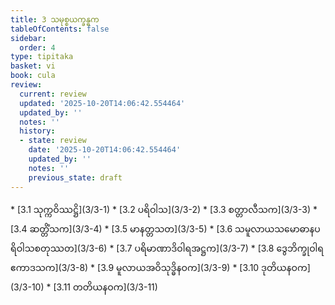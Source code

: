 ```yaml
---
title: 3 သမုစ္စယက္ခန္ဓက
tableOfContents: false
sidebar:
  order: 4
type: tipitaka
basket: vi
book: cula
review:
  current: review
  updated: '2025-10-20T14:06:42.554464'
  updated_by: ''
  notes: ''
  history:
  - state: review
    date: '2025-10-20T14:06:42.554464'
    updated_by: ''
    notes: ''
    previous_state: draft
---
```



<DynamicBreadcrumb />


<ReviewStatus review={frontmatter.review} showDetails={true} />

<HypothesisAnnotation frontmatter={frontmatter} />



<TableOfContents book="cula" section="3">
* [3.1 သုက္ကဝိဿဋ္ဌိ](3/3-1)
* [3.2 ပရိဝါသ](3/3-2)
* [3.3 စတ္တာလီသက](3/3-3)
* [3.4 ဆတ္တိံသက](3/3-4)
* [3.5 မာနတ္တသတ](3/3-5)
* [3.6 သမူလာယသမောဓာနပရိဝါသစတုဿတ](3/3-6)
* [3.7 ပရိမာဏာဒိဝါရအဋ္ဌက](3/3-7)
* [3.8 ဒွေဘိက္ခုဝါရဧကာဒသက](3/3-8)
* [3.9 မူလာယအဝိသုဒ္ဓိနဝက](3/3-9)
* [3.10 ဒုတိယနဝက](3/3-10)
* [3.11 တတိယနဝက](3/3-11)
</TableOfContents>